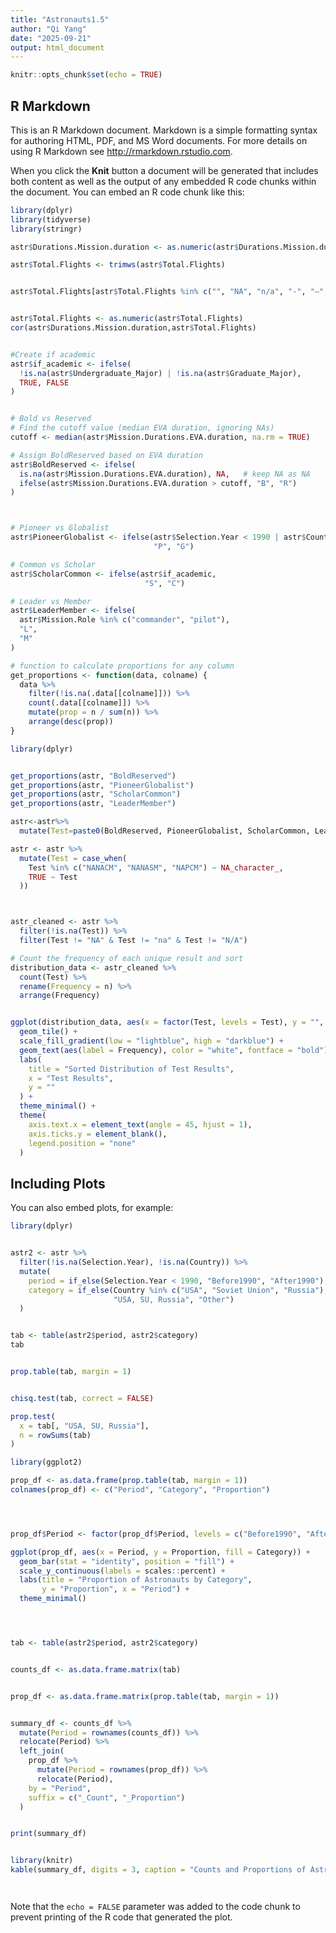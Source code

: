 ---
title: "Astronauts1.5"
author: "Qi Yang"
date: "2025-09-21"
output: html_document
---

```{r setup, include=FALSE}
knitr::opts_chunk$set(echo = TRUE)
```

## R Markdown

This is an R Markdown document. Markdown is a simple formatting syntax for authoring HTML, PDF, and MS Word documents. For more details on using R Markdown see <http://rmarkdown.rstudio.com>.

When you click the **Knit** button a document will be generated that includes both content as well as the output of any embedded R code chunks within the document. You can embed an R code chunk like this:

```{r cars}
library(dplyr)
library(tidyverse)
library(stringr)

astr$Durations.Mission.duration <- as.numeric(astr$Durations.Mission.duration, na.rm=TRUE)

astr$Total.Flights <- trimws(astr$Total.Flights)


astr$Total.Flights[astr$Total.Flights %in% c("", "NA", "n/a", "-", "—", "unknown")] <- NA


astr$Total.Flights <- as.numeric(astr$Total.Flights)
cor(astr$Durations.Mission.duration,astr$Total.Flights)


#Create if academic
astr$if_academic <- ifelse(
  !is.na(astr$Undergraduate_Major) | !is.na(astr$Graduate_Major),
  TRUE, FALSE
)


# Bold vs Reserved
# Find the cutoff value (median EVA duration, ignoring NAs)
cutoff <- median(astr$Mission.Durations.EVA.duration, na.rm = TRUE)

# Assign BoldReserved based on EVA duration
astr$BoldReserved <- ifelse(
  is.na(astr$Mission.Durations.EVA.duration), NA,   # keep NA as NA
  ifelse(astr$Mission.Durations.EVA.duration > cutoff, "B", "R")
)



# Pioneer vs Globalist
astr$PioneerGlobalist <- ifelse(astr$Selection.Year < 1990 | astr$Country %in% c("USA", "Russia"),
                                "P", "G")

# Common vs Scholar
astr$ScholarCommon <- ifelse(astr$if_academic,
                              "S", "C")

# Leader vs Member
astr$LeaderMember <- ifelse(
  astr$Mission.Role %in% c("commander", "pilot"),
  "L",
  "M"
)

# function to calculate proportions for any column
get_proportions <- function(data, colname) {
  data %>%
    filter(!is.na(.data[[colname]])) %>%
    count(.data[[colname]]) %>%
    mutate(prop = n / sum(n)) %>%
    arrange(desc(prop))
}

library(dplyr)


get_proportions(astr, "BoldReserved")
get_proportions(astr, "PioneerGlobalist")
get_proportions(astr, "ScholarCommon")
get_proportions(astr, "LeaderMember")

astr<-astr%>%
  mutate(Test=paste0(BoldReserved, PioneerGlobalist, ScholarCommon, LeaderMember))

astr <- astr %>%
  mutate(Test = case_when(
    Test %in% c("NANACM", "NANASM", "NAPCM") ~ NA_character_,
    TRUE ~ Test
  ))



astr_cleaned <- astr %>%
  filter(!is.na(Test)) %>%
  filter(Test != "NA" & Test != "na" & Test != "N/A")

# Count the frequency of each unique result and sort
distribution_data <- astr_cleaned %>%
  count(Test) %>%
  rename(Frequency = n) %>%
  arrange(Frequency)


ggplot(distribution_data, aes(x = factor(Test, levels = Test), y = "", fill = Frequency)) +
  geom_tile() +
  scale_fill_gradient(low = "lightblue", high = "darkblue") + 
  geom_text(aes(label = Frequency), color = "white", fontface = "bold") +
  labs(
    title = "Sorted Distribution of Test Results",
    x = "Test Results",
    y = ""
  ) +
  theme_minimal() + 
  theme(
    axis.text.x = element_text(angle = 45, hjust = 1), 
    axis.ticks.y = element_blank(),
    legend.position = "none" 
  )
```

## Including Plots

You can also embed plots, for example:

```{r pressure, echo=FALSE}

library(dplyr)


astr2 <- astr %>%
  filter(!is.na(Selection.Year), !is.na(Country)) %>%
  mutate(
    period = if_else(Selection.Year < 1990, "Before1990", "After1990"),
    category = if_else(Country %in% c("USA", "Soviet Union", "Russia"),
                       "USA, SU, Russia", "Other")
  )


tab <- table(astr2$period, astr2$category)
tab


prop.table(tab, margin = 1)


chisq.test(tab, correct = FALSE)

prop.test(
  x = tab[, "USA, SU, Russia"],
  n = rowSums(tab)
)

library(ggplot2)

prop_df <- as.data.frame(prop.table(tab, margin = 1))
colnames(prop_df) <- c("Period", "Category", "Proportion")




prop_df$Period <- factor(prop_df$Period, levels = c("Before1990", "After1990"))

ggplot(prop_df, aes(x = Period, y = Proportion, fill = Category)) +
  geom_bar(stat = "identity", position = "fill") +
  scale_y_continuous(labels = scales::percent) +
  labs(title = "Proportion of Astronauts by Category",
       y = "Proportion", x = "Period") +
  theme_minimal()




tab <- table(astr2$period, astr2$category)


counts_df <- as.data.frame.matrix(tab)


prop_df <- as.data.frame.matrix(prop.table(tab, margin = 1))


summary_df <- counts_df %>%
  mutate(Period = rownames(counts_df)) %>%
  relocate(Period) %>%
  left_join(
    prop_df %>%
      mutate(Period = rownames(prop_df)) %>%
      relocate(Period),
    by = "Period",
    suffix = c("_Count", "_Proportion")
  )


print(summary_df)


library(knitr)
kable(summary_df, digits = 3, caption = "Counts and Proportions of Astronaut Categories by Period")




```

Note that the `echo = FALSE` parameter was added to the code chunk to prevent printing of the R code that generated the plot.
